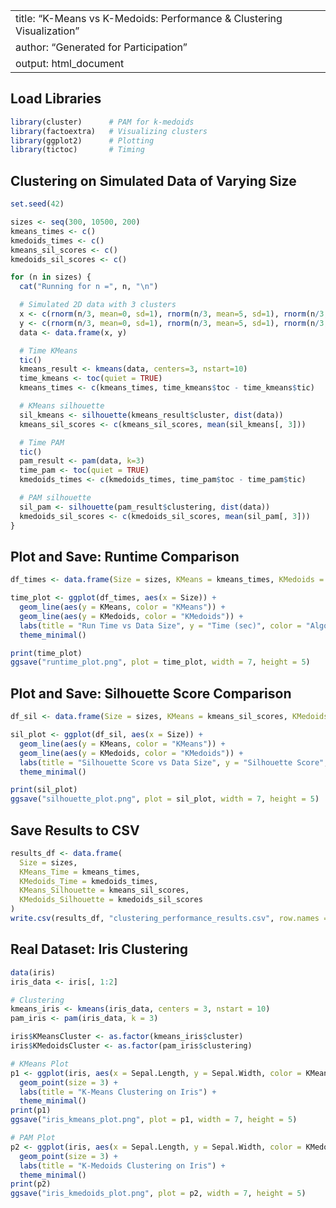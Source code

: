 
---
title: "K-Means vs K-Medoids: Performance & Clustering Visualization"
author: "Generated for Participation"
output: html_document
---

## Load Libraries

```r
library(cluster)      # PAM for k-medoids
library(factoextra)   # Visualizing clusters
library(ggplot2)      # Plotting
library(tictoc)       # Timing
```

## Clustering on Simulated Data of Varying Size

```r
set.seed(42)

sizes <- seq(300, 10500, 200)
kmeans_times <- c()
kmedoids_times <- c()
kmeans_sil_scores <- c()
kmedoids_sil_scores <- c()

for (n in sizes) {
  cat("Running for n =", n, "\n")

  # Simulated 2D data with 3 clusters
  x <- c(rnorm(n/3, mean=0, sd=1), rnorm(n/3, mean=5, sd=1), rnorm(n/3, mean=10, sd=1))
  y <- c(rnorm(n/3, mean=0, sd=1), rnorm(n/3, mean=5, sd=1), rnorm(n/3, mean=10, sd=1))
  data <- data.frame(x, y)

  # Time KMeans
  tic()
  kmeans_result <- kmeans(data, centers=3, nstart=10)
  time_kmeans <- toc(quiet = TRUE)
  kmeans_times <- c(kmeans_times, time_kmeans$toc - time_kmeans$tic)

  # KMeans silhouette
  sil_kmeans <- silhouette(kmeans_result$cluster, dist(data))
  kmeans_sil_scores <- c(kmeans_sil_scores, mean(sil_kmeans[, 3]))

  # Time PAM
  tic()
  pam_result <- pam(data, k=3)
  time_pam <- toc(quiet = TRUE)
  kmedoids_times <- c(kmedoids_times, time_pam$toc - time_pam$tic)

  # PAM silhouette
  sil_pam <- silhouette(pam_result$clustering, dist(data))
  kmedoids_sil_scores <- c(kmedoids_sil_scores, mean(sil_pam[, 3]))
}
```

## Plot and Save: Runtime Comparison

```r
df_times <- data.frame(Size = sizes, KMeans = kmeans_times, KMedoids = kmedoids_times)

time_plot <- ggplot(df_times, aes(x = Size)) +
  geom_line(aes(y = KMeans, color = "KMeans")) +
  geom_line(aes(y = KMedoids, color = "KMedoids")) +
  labs(title = "Run Time vs Data Size", y = "Time (sec)", color = "Algorithm") +
  theme_minimal()

print(time_plot)
ggsave("runtime_plot.png", plot = time_plot, width = 7, height = 5)
```

## Plot and Save: Silhouette Score Comparison

```r
df_sil <- data.frame(Size = sizes, KMeans = kmeans_sil_scores, KMedoids = kmedoids_sil_scores)

sil_plot <- ggplot(df_sil, aes(x = Size)) +
  geom_line(aes(y = KMeans, color = "KMeans")) +
  geom_line(aes(y = KMedoids, color = "KMedoids")) +
  labs(title = "Silhouette Score vs Data Size", y = "Silhouette Score", color = "Algorithm") +
  theme_minimal()

print(sil_plot)
ggsave("silhouette_plot.png", plot = sil_plot, width = 7, height = 5)
```

## Save Results to CSV

```r
results_df <- data.frame(
  Size = sizes,
  KMeans_Time = kmeans_times,
  KMedoids_Time = kmedoids_times,
  KMeans_Silhouette = kmeans_sil_scores,
  KMedoids_Silhouette = kmedoids_sil_scores
)
write.csv(results_df, "clustering_performance_results.csv", row.names = FALSE)
```

## Real Dataset: Iris Clustering

```r
data(iris)
iris_data <- iris[, 1:2]

# Clustering
kmeans_iris <- kmeans(iris_data, centers = 3, nstart = 10)
pam_iris <- pam(iris_data, k = 3)

iris$KMeansCluster <- as.factor(kmeans_iris$cluster)
iris$KMedoidsCluster <- as.factor(pam_iris$clustering)

# KMeans Plot
p1 <- ggplot(iris, aes(x = Sepal.Length, y = Sepal.Width, color = KMeansCluster, shape = Species)) +
  geom_point(size = 3) +
  labs(title = "K-Means Clustering on Iris") +
  theme_minimal()
print(p1)
ggsave("iris_kmeans_plot.png", plot = p1, width = 7, height = 5)

# PAM Plot
p2 <- ggplot(iris, aes(x = Sepal.Length, y = Sepal.Width, color = KMedoidsCluster, shape = Species)) +
  geom_point(size = 3) +
  labs(title = "K-Medoids Clustering on Iris") +
  theme_minimal()
print(p2)
ggsave("iris_kmedoids_plot.png", plot = p2, width = 7, height = 5)
```
